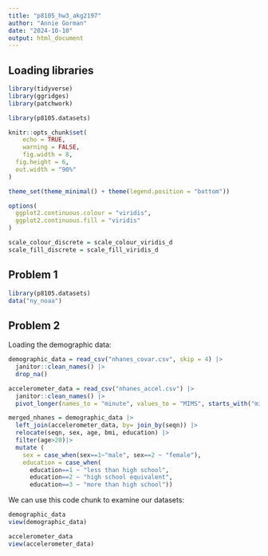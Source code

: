 ```yaml
---
title: "p8105_hw3_akg2197"
author: "Annie Gorman"
date: "2024-10-10"
output: html_document
---
```


## Loading libraries 

```r
library(tidyverse)
library(ggridges)
library(patchwork)

library(p8105.datasets)

knitr::opts_chunk$set(
	echo = TRUE,
	warning = FALSE,
	fig.width = 8, 
  fig.height = 6,
  out.width = "90%"
)

theme_set(theme_minimal() + theme(legend.position = "bottom"))

options(
  ggplot2.continuous.colour = "viridis",
  ggplot2.continuous.fill = "viridis"
)

scale_colour_discrete = scale_colour_viridis_d
scale_fill_discrete = scale_fill_viridis_d
```


## Problem 1 
```r
library(p8105.datasets)
data("ny_noaa")
```

## Problem 2 
Loading the demographic data:
```r
demographic_data = read_csv("nhanes_covar.csv", skip = 4) |>
  janitor::clean_names() |>
  drop_na() 

accelerometer_data = read_csv("nhanes_accel.csv") |>
  janitor::clean_names() |>
  pivot_longer(names_to = "minute", values_to = "MIMS", starts_with("min"))

merged_nhanes = demographic_data |>
  left_join(accelerometer_data, by= join_by(seqn)) |>
  relocate(seqn, sex, age, bmi, education) |>
  filter(age>20)|>
  mutate (
    sex = case_when(sex==1~"male", sex==2 ~ "female"), 
    education = case_when(
      education==1 ~ "less than high school",
      education==2 ~ "high school equivalent",
      education==3 ~ "more than high school")) 
```
We can use this code chunk to examine our datasets:
```r
demographic_data
view(demographic_data)

accelerometer_data
view(accelerometer_data)
```